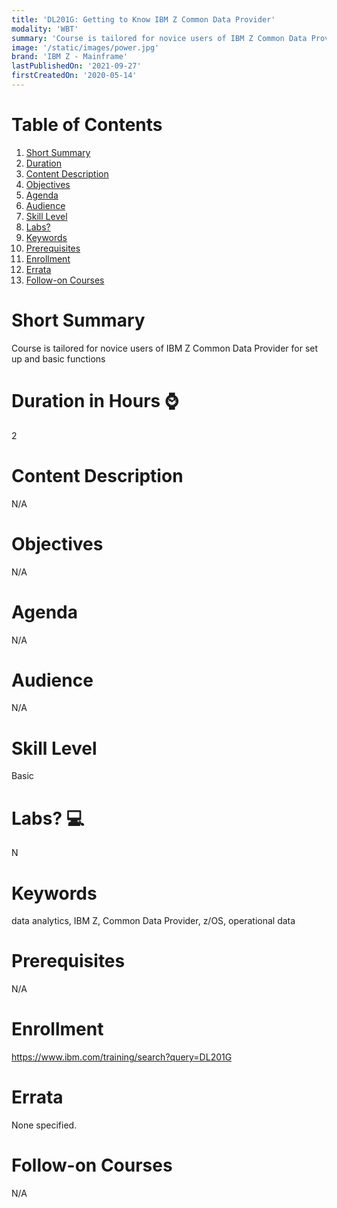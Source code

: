 ```yaml
---
title: 'DL201G: Getting to Know IBM Z Common Data Provider'
modality: 'WBT'
summary: 'Course is tailored for novice users of IBM Z Common Data Provider for set up and basic functions'
image: '/static/images/power.jpg'
brand: 'IBM Z - Mainframe'
lastPublishedOn: '2021-09-27'
firstCreatedOn: '2020-05-14'
---
```

# Table of Contents
1.  [Short Summary](#short-summary)
2.  [Duration](#duration-in-hours-)
3.  [Content Description](#content-description)
4.  [Objectives](#objectives)
5.  [Agenda](#agenda)
6.  [Audience](#audience)
7.  [Skill Level](#skill-level)
8.  [Labs?](#labs-)
9.  [Keywords](#keywords)
10. [Prerequisites](#prerequisites)
11. [Enrollment](#enrollment)
12. [Errata](#errata)
13. [Follow-on Courses](#follow-on-courses)

# Short Summary
Course is tailored for novice users of IBM Z Common Data Provider for set up and basic functions

# Duration in Hours ⌚
2

# Content Description
N/A

# Objectives
N/A

# Agenda
N/A

# Audience
N/A

# Skill Level
Basic               

# Labs? 💻
N

# Keywords
data analytics, IBM Z, Common Data Provider, z/OS, operational data

# Prerequisites
N/A

# Enrollment
https://www.ibm.com/training/search?query=DL201G

# Errata
None specified.

# Follow-on Courses
N/A

